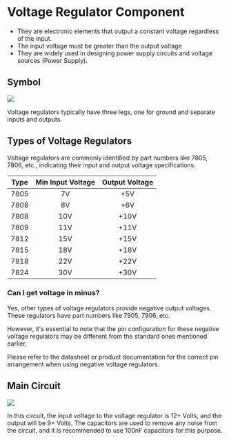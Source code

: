  
# Voltage Regulator Component

- They are electronic elements that output a constant voltage regardless of the input.
- The input voltage must be greater than the output voltage
- They are widely used in designing power supply circuits and voltage sources (Power Supply).

## Symbol

<Image src="/voltage-regulator-symbol.png" caption="Voltage Regulator Symbol" />

Voltage regulators typically have three legs, one for ground and separate inputs and outputs.

## Types of Voltage Regulators

Voltage regulators are commonly identified by part numbers like 7805, 7806, etc., indicating their input and output voltage specifications.

| **Type** | **Min Input Voltage** | **Output Voltage** |
|:--------:|:---------------------:|:------------------:|
|   7805   |           7V          |         +5V        |
|   7806   |           8V          |         +6V        |
|   7808   |          10V          |        +10V        |
|   7809   |          11V          |        +11V        |
|   7812   |          15V          |        +15V        |
|   7815   |          18V          |        +18V        |
|   7818   |          22V          |        +22V        |
|   7824   |          30V          |        +30V        |

### Can I get voltage in minus?

Yes, other types of voltage regulators provide negative output voltages. These regulators have part numbers like 7905, 7906, etc.

<Callout type="warning" emoji="⚠️">
  However, it's essential to note that the pin configuration for these negative voltage regulators may be different from the standard ones mentioned earlier. 
</Callout>

Please refer to the datasheet or product documentation for the correct pin arrangement when using negative voltage regulators.

## Main Circuit

<Image src="/voltage-regulator-circuit.png" caption="Voltage Regulator Main Circuit" />

In this circuit, the input voltage to the voltage regulator is 12+ Volts, and the output will be 9+ Volts. The capacitors are used to remove any noise from the circuit, and it is recommended to use 100nF capacitors for this purpose.
